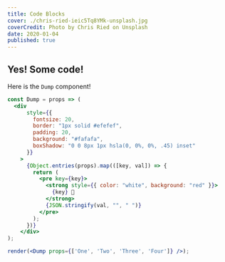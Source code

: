 ```yaml
---
title: Code Blocks
cover: ./chris-ried-ieic5Tq8YMk-unsplash.jpg
coverCredit: Photo by Chris Ried on Unsplash
date: 2020-01-04
published: true
---
```


## Yes! Some code!

Here is the `Dump` component!

```jsx react-live
const Dump = props => (
  <div
      style={{
        fontsize: 20,
        border: "1px solid #efefef",
        padding: 20,
        background: "#fafafa",
        boxShadow: "0 0 8px 1px hsla(0, 0%, 0%, .45) inset"
      }}
    >
      {Object.entries(props).map(([key, val]) => {
        return (
          <pre key={key}>
            <strong style={{ color: "white", background: "red" }}>
              {key} 💩
            </strong>
            {JSON.stringify(val, "", " ")}
          </pre>
        );
      })}
    </div>
);

render(<Dump props={['One', 'Two', 'Three', 'Four']} />);
```